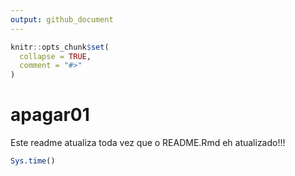 ```yaml
---
output: github_document
---
```


<!-- README.md is generated from README.Rmd. Please edit that file -->

```r
knitr::opts_chunk$set(
  collapse = TRUE,
  comment = "#>"
)
```

# apagar01

Este readme atualiza toda vez que o README.Rmd eh atualizado!!!

```r
Sys.time()
```

